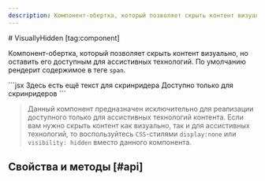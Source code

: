 ```yaml
---
description: Компонент-обертка, который позволяет скрыть контент визуально, но оставить его доступным для ассистивных технологий.
---
```


<Overview group="utils">
# VisuallyHidden [tag:component]

Компонент-обертка, который позволяет скрыть контент визуально, но оставить его доступным для ассистивных технологий.
По умолчанию рендерит содержимое в теге `span`.

</Overview>

<Playground>
  ```jsx
  <Text>Здесь есть ещё текст для скринридера</Text>
  <VisuallyHidden>Доступно только для скринридеров</VisuallyHidden>
  ```
</Playground>

> Данный компонент предназначен исключительно для реализации доступного только для ассистивных технологий контента.
> Если вам нужно скрыть контент как визуально, так и для ассистивных технологий,
> то воспользуйтесь `CSS`-стилями `display:none` или `visibility: hidden` вместо данного компонента.

## Свойства и методы [#api]

<PropsTable name="VisuallyHidden" />
